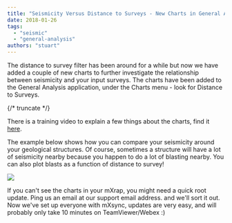 ```yaml
---
title: "Seismicity Versus Distance to Surveys - New Charts in General Analysis"
date: 2018-01-26
tags:
  - "seismic"
  - "general-analysis"
authors: "stuart"
---
```


The distance to survey filter has been around for a while but now we have added a couple of new charts to further investigate the relationship between seismicity and your input surveys. The charts have been added to the General Analysis application, under the Charts menu - look for Distance to Surveys.

{/* truncate */}

There is a training video to explain a few things about the charts, find it [here](https://www.mxrap.com/mxvideos/link/9).

The example below shows how you can compare your seismicity around your geological structures. Of course, sometimes a structure will have a lot of seismicity nearby because you happen to do a lot of blasting nearby. You can also plot blasts as a function of distance to survey!

![](/img/General-Analysis-Distance-Charts.png)

If you can't see the charts in your mXrap, you might need a quick root update. Ping us an email at our support email address. and we'll sort it out. Now we've set up everyone with mXsync, updates are very easy, and will probably only take 10 minutes on TeamViewer/Webex :)
